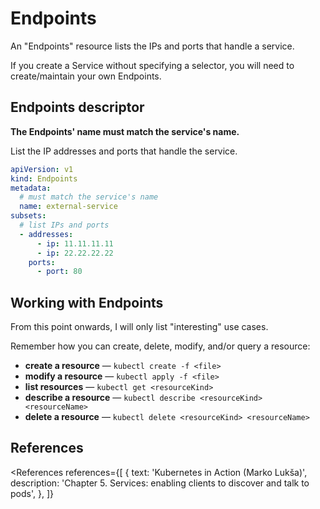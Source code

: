 
# Endpoints

An "Endpoints" resource lists the IPs and ports that handle a service.

If you create a Service without specifying a selector, you will need to create/maintain your own Endpoints.

## Endpoints descriptor

**The Endpoints' name must match the service's name.**

List the IP addresses and ports that handle the service.

```yaml
apiVersion: v1
kind: Endpoints
metadata:
  # must match the service's name
  name: external-service
subsets:
  # list IPs and ports
  - addresses:
      - ip: 11.11.11.11
      - ip: 22.22.22.22
    ports:
      - port: 80
```

## Working with Endpoints

<NoteBox type="info" title="You already know the drill!">
  <p>From this point onwards, I will only list "interesting" use cases.</p>
</NoteBox>

Remember how you can create, delete, modify, and/or query a resource:

- **create a resource** &mdash; `kubectl create -f <file>`
- **modify a resource** &mdash; `kubectl apply -f <file>`
- **list resources** &mdash; `kubectl get <resourceKind>`
- **describe a resource** &mdash; `kubectl describe <resourceKind> <resourceName>`
- **delete a resource** &mdash; `kubectl delete <resourceKind> <resourceName>`

## References

<References
  references={[
    {
      text: 'Kubernetes in Action (Marko Lukša)',
      description: 'Chapter 5. Services: enabling clients to discover and talk to pods',
    },
  ]}
></References>
